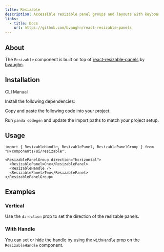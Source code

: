 ```yaml
---
title: Resizable
description: Accessible resizable panel groups and layouts with keyboard support.
links:
  - title: Docs
    url: https://github.com/bvaughn/react-resizable-panels
---
```


<ComponentPreview name="resizable-demo" />

## About

The `Resizable` component is built on top of [react-resizable-panels](https://github.com/bvaughn/react-resizable-panels)
by [bvaughn](https://github.com/bvaughn).

## Installation

<InstallationTabs>

<TabsList>
  <TabsTrigger value="cli">CLI</TabsTrigger>
  <TabsTrigger value="manual">Manual</TabsTrigger>
</TabsList>

<TabsContent value="cli">

<PackageRunner command="nore-ui-cli@latest add resizable" />

</TabsContent>

<TabsContent value="manual">

<Steps>

<Step>Install the following dependencies:</Step>

<PackageInstaller name="react-resizable-panels" />

<Step>Copy and paste the following code into your project.</Step>

<ComponentSource name="resizable.ts" type="slot-recipe" />

<ComponentSource name="resizable.tsx" type="component" />

<Step>Run `panda codegen` and update the import paths to match your project setup.</Step>

</Steps>

</TabsContent>

</InstallationTabs>

## Usage

```tsx
import { ResizableHandle, ResizablePanel, ResizablePanelGroup } from "@/components/ui/resizable";
```

```tsx
<ResizablePanelGroup direction="horizontal">
  <ResizablePanel>One</ResizablePanel>
  <ResizableHandle />
  <ResizablePanel>Two</ResizablePanel>
</ResizablePanelGroup>
```

## Examples

### Vertical

Use the `direction` prop to set the direction of the resizable panels.

<ComponentPreview name="resizable-vertical" />

### With Handle

You can set or hide the handle by using the `withHandle` prop on the `ResizableHandle` component.

<ComponentPreview name="resizable-handle" />
